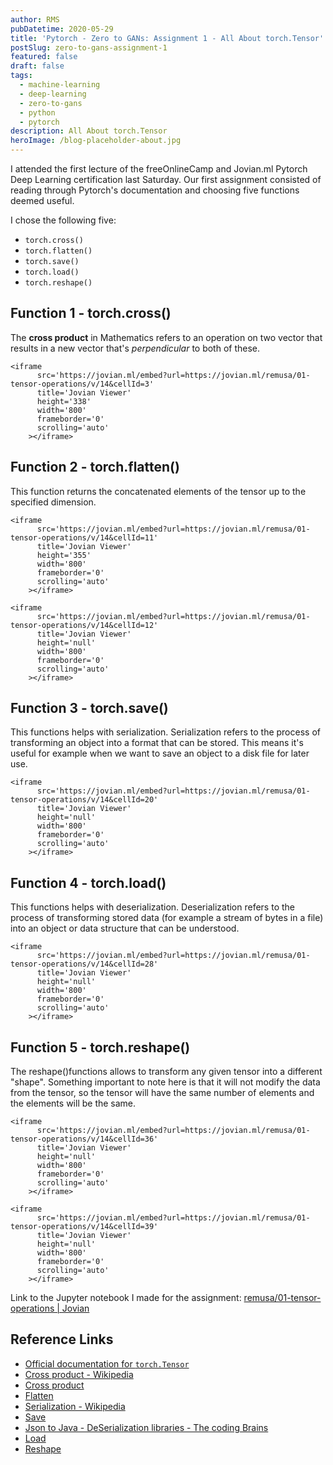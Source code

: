 ```yaml
---
author: RMS
pubDatetime: 2020-05-29
title: 'Pytorch - Zero to GANs: Assignment 1 - All About torch.Tensor'
postSlug: zero-to-gans-assignment-1
featured: false
draft: false
tags:
  - machine-learning
  - deep-learning
  - zero-to-gans
  - python
  - pytorch
description: All About torch.Tensor
heroImage: /blog-placeholder-about.jpg
---
```


I attended the first lecture of the freeOnlineCamp and Jovian.ml Pytorch Deep Learning certification last Saturday.
Our first assignment consisted of reading through Pytorch's documentation and choosing five functions deemed useful.

I chose the following five:

- `torch.cross()`
- `torch.flatten()`
- `torch.save()`
- `torch.load()`
- `torch.reshape()`

## Function 1 - torch.cross()

The **cross product** in Mathematics refers to an operation on two vector that results in a new vector that's _perpendicular_ to both of these.

    <iframe
          src='https://jovian.ml/embed?url=https://jovian.ml/remusa/01-tensor-operations/v/14&cellId=3'
          title='Jovian Viewer'
          height='338'
          width='800'
          frameborder='0'
          scrolling='auto'
        ></iframe>

## Function 2 - torch.flatten()

This function returns the concatenated elements of the tensor up to the specified dimension.

    <iframe
          src='https://jovian.ml/embed?url=https://jovian.ml/remusa/01-tensor-operations/v/14&cellId=11'
          title='Jovian Viewer'
          height='355'
          width='800'
          frameborder='0'
          scrolling='auto'
        ></iframe>

    <iframe
          src='https://jovian.ml/embed?url=https://jovian.ml/remusa/01-tensor-operations/v/14&cellId=12'
          title='Jovian Viewer'
          height='null'
          width='800'
          frameborder='0'
          scrolling='auto'
        ></iframe>

## Function 3 - torch.save()

This functions helps with serialization. Serialization refers to the process of transforming an object into a format
that can be stored. This means it's useful for example when we want to save an object to a disk file for later use.

    <iframe
          src='https://jovian.ml/embed?url=https://jovian.ml/remusa/01-tensor-operations/v/14&cellId=20'
          title='Jovian Viewer'
          height='null'
          width='800'
          frameborder='0'
          scrolling='auto'
        ></iframe>

## Function 4 - torch.load()

This functions helps with deserialization. Deserialization refers to the process of transforming stored data (for
example a stream of bytes in a file) into an object or data structure that can be understood.

    <iframe
          src='https://jovian.ml/embed?url=https://jovian.ml/remusa/01-tensor-operations/v/14&cellId=28'
          title='Jovian Viewer'
          height='null'
          width='800'
          frameborder='0'
          scrolling='auto'
        ></iframe>

## Function 5 - torch.reshape()

The reshape()functions allows to transform any given tensor into a different "shape". Something important to note here
is that it will not modify the data from the tensor, so the tensor will have the same number of elements and the
elements will be the same.

    <iframe
          src='https://jovian.ml/embed?url=https://jovian.ml/remusa/01-tensor-operations/v/14&cellId=36'
          title='Jovian Viewer'
          height='null'
          width='800'
          frameborder='0'
          scrolling='auto'
        ></iframe>

    <iframe
          src='https://jovian.ml/embed?url=https://jovian.ml/remusa/01-tensor-operations/v/14&cellId=39'
          title='Jovian Viewer'
          height='null'
          width='800'
          frameborder='0'
          scrolling='auto'
        ></iframe>

Link to the Jupyter notebook I made for the assignment:
[remusa/01-tensor-operations | Jovian](https://jovian.ml/remusa/01-tensor-operations)

## Reference Links

- [Official documentation for `torch.Tensor`](https://pytorch.org/docs/stable/tensors.html)
- [Cross product - Wikipedia](https://en.wikipedia.org/wiki/Cross_product)
- [Cross product](https://pytorch.org/docs/stable/torch.html#torch.cross)
- [Flatten](https://pytorch.org/docs/stable/torch.html#torch.flatten)
- [Serialization - Wikipedia](https://en.wikipedia.org/wiki/Serialization)
- [Save](https://pytorch.org/docs/stable/torch.html#serialization)
- [Json to Java - DeSerialization libraries - The coding Brains](https://thecodingbrains.com/json-to-java-deserialization-libraries/)
- [Load](https://pytorch.org/docs/stable/torch.html#torch.load)
- [Reshape](https://pytorch.org/docs/stable/torch.html#torch.reshape)
